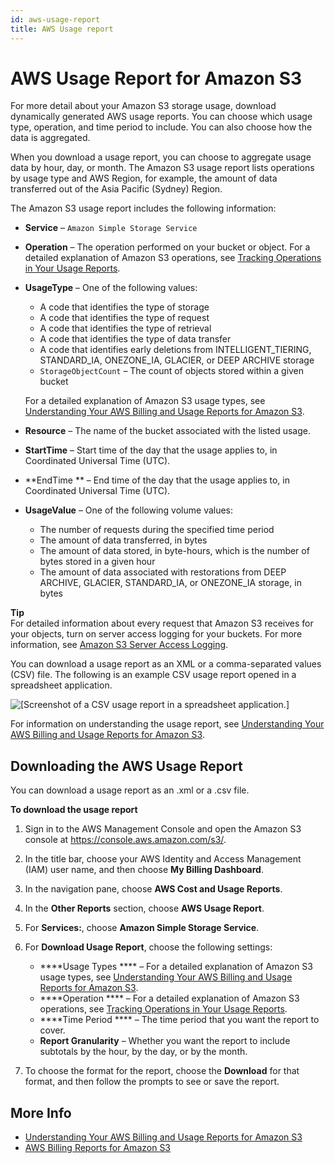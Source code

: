 ```yaml
---
id: aws-usage-report
title: AWS Usage report
---
```

# AWS Usage Report for Amazon S3<a name="aws-usage-report"></a>

For more detail about your Amazon S3 storage usage, download dynamically generated AWS usage reports\. You can choose which usage type, operation, and time period to include\. You can also choose how the data is aggregated\. 

When you download a usage report, you can choose to aggregate usage data by hour, day, or month\. The Amazon S3 usage report lists operations by usage type and AWS Region, for example, the amount of data transferred out of the Asia Pacific \(Sydney\) Region\.

The Amazon S3 usage report includes the following information:
+ **Service** – `Amazon Simple Storage Service`
+ **Operation** – The operation performed on your bucket or object\. For a detailed explanation of Amazon S3 operations, see [Tracking Operations in Your Usage Reports](aws-usage-report-understand.mdx#aws-usage-report-understand-operations)\.
+ **UsageType** – One of the following values:
  + A code that identifies the type of storage
  + A code that identifies the type of request
  + A code that identifies the type of retrieval
  + A code that identifies the type of data transfer
  + A code that identifies early deletions from INTELLIGENT\_TIERING, STANDARD\_IA, ONEZONE\_IA, GLACIER, or DEEP ARCHIVE storage
  + `StorageObjectCount` – The count of objects stored within a given bucket

  For a detailed explanation of Amazon S3 usage types, see [Understanding Your AWS Billing and Usage Reports for Amazon S3](aws-usage-report-understand.mdx)\.
+ **Resource** – The name of the bucket associated with the listed usage\.
+ **StartTime** – Start time of the day that the usage applies to, in Coordinated Universal Time \(UTC\)\.
+ **EndTime ** – End time of the day that the usage applies to, in Coordinated Universal Time \(UTC\)\. 
+ **UsageValue** – One of the following volume values:
  + The number of requests during the specified time period
  + The amount of data transferred, in bytes
  + The amount of data stored, in byte\-hours, which is the number of bytes stored in a given hour
  + The amount of data associated with restorations from DEEP ARCHIVE, GLACIER, STANDARD\_IA, or ONEZONE\_IA storage, in bytes

**Tip**  
For detailed information about every request that Amazon S3 receives for your objects, turn on server access logging for your buckets\. For more information, see [Amazon S3 Server Access Logging](ServerLogs.mdx)\. 

You can download a usage report as an XML or a comma\-separated values \(CSV\) file\. The following is an example CSV usage report opened in a spreadsheet application\.

![\[Screenshot of a CSV usage report in a spreadsheet application.\]](http://docs.aws.amazon.com/AmazonS3/latest/dev/images/s3-usage-report.png)

For information on understanding the usage report, see [Understanding Your AWS Billing and Usage Reports for Amazon S3](aws-usage-report-understand.mdx)\.

## Downloading the AWS Usage Report<a name="aws-usage-report-download"></a>

You can download a usage report as an \.xml or a \.csv file\.

**To download the usage report**

1. Sign in to the AWS Management Console and open the Amazon S3 console at [https://console\.aws\.amazon\.com/s3/](https://console.aws.amazon.com/s3/)\.

1. In the title bar, choose your AWS Identity and Access Management \(IAM\) user name, and then choose **My Billing Dashboard**\. 

1. In the navigation pane, choose **AWS Cost and Usage Reports**\.

1. In the **Other Reports** section, choose **AWS Usage Report**\.

1. For **Services:**, choose **Amazon Simple Storage Service**\.

1. For **Download Usage Report**, choose the following settings:
   + ****Usage Types **** – For a detailed explanation of Amazon S3 usage types, see [Understanding Your AWS Billing and Usage Reports for Amazon S3](aws-usage-report-understand.mdx)\.
   + ****Operation **** – For a detailed explanation of Amazon S3 operations, see [Tracking Operations in Your Usage Reports](aws-usage-report-understand.mdx#aws-usage-report-understand-operations)\.
   + ****Time Period **** – The time period that you want the report to cover\. 
   + ****Report Granularity**** – Whether you want the report to include subtotals by the hour, by the day, or by the month\.

1. To choose the format for the report, choose the **Download** for that format, and then follow the prompts to see or save the report\.

## More Info<a name="aws-usage-report-more-info"></a>
+ [Understanding Your AWS Billing and Usage Reports for Amazon S3](aws-usage-report-understand.mdx)
+ [AWS Billing Reports for Amazon S3](aws-billing-reports.mdx)